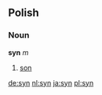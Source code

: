 {{see|syn-}}

==Polish==
===Noun===
'''syn''' ''m''

# [[son]]

[[de:syn]]
[[nl:syn]]
[[ja:syn]]
[[pl:syn]]